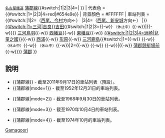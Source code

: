 {{鐵道路線
| 模板名稱 = 蒲郡線
| 名稱 = {{#switch:{{lc:{{{mode}}}}}|1|2|3|4=[[File:Meitetsu logomark 1.svg|17px|名古屋鐵道社章]]|[[File:Meitetsu logomark 2.svg|15px|名古屋鐵道CI]]}} <small>[[名古屋鐵道]]</small> [[蒲郡線]]{{#switch:{{lc:{{{mode}}}}}|1|2|3|4=|&nbsp;{{名鐵車站編號|GN}}}}
| 代表色 = {{#switch:{{lc:{{{mode}}}}}|1=|2|3|4=red|#654e9e}}
| 背景顏色 = #FFFFFF
| 車站列表 = {{#switch:{{lc:{{{mode}}}}}|1|2=（[[Template:西尾線|西尾、今村]]方向←）&nbsp;|3|4=（[[Template:西尾線|西尾、新安城]]方向←）&nbsp;|}}[[吉良吉田站|{{#switch:{{lc:{{{mode}}}}}|1=三河|吉良}}吉田]]{{#switch:{{lc:{{{mode}}}}}|1|2|3={{-w}} {{link-ja|宮崎口站|宮崎口駅|宮崎口}}<small>（休止中）</small>{{-w}}|{{-w}}}} [[三河鳥羽站|三河鳥羽]]{{-w}} [[西幡豆站|西幡豆]]{{-w}} [[東幡豆站|東幡豆]]{{-w}} [[兒童之國站 (愛知縣)|{{#switch:{{lc:{{{mode}}}}}|1|2|3|4=洲崎|兒童之國}}]]{{-w}} [[西浦站 (日本)|西浦]]{{-w}} [[形原站|形原]]{{-w}} [[三河鹿島站|三河鹿島]]{{#switch:{{lc:{{{mode}}}}}|1={{-w}} {{link-ja|拾石站|拾石駅|拾石}}{{-w}} {{link-ja|竹谷站|竹谷駅|竹谷}}<small>（休止中）</small>{{-w}} {{link-ja|江畑站|江畑駅|江畑}}<small>（休止中）</small>{{-w}}|2={{-w}} {{link-ja|拾石站|拾石駅|拾石}}{{-w}} {{link-ja|鹽津站 (名鐵)|塩津駅 (名鉄)|鹽津}}{{-w}}|{{-w}} [[蒲郡競艇場前站|蒲郡競艇場前]]{{-w}}}} [[蒲郡站|蒲郡]]
}}<noinclude>
== 說明 ==
*<nowiki>{{蒲郡線}}</nowiki> - 截至2011年9月17日的車站列表（預設）。
*<nowiki>{{蒲郡線|mode=1}}</nowiki> - 截至1952年12月31日的車站列表。
{{蒲郡線|mode=1}}
*<nowiki>{{蒲郡線|mode=2}}</nowiki> - 截至1968年9月30日的車站列表。
{{蒲郡線|mode=2}}
*<nowiki>{{蒲郡線|mode=3}}</nowiki> - 截至1970年10月4日的車站列表。
{{蒲郡線|mode=3}}
*<nowiki>{{蒲郡線|mode=4}}</nowiki> - 截至1974年10月的車站列表。
{{蒲郡線|mode=4}}
[[Category:名古屋鐵道路線模板|Gamagoori]]
</noinclude>